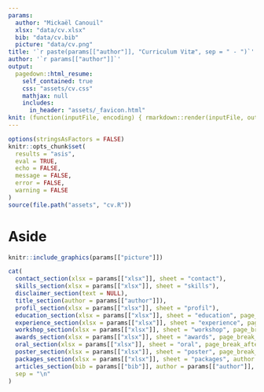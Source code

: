 ```yaml
---
params:
  author: "Mickaël Canouil"
  xlsx: "data/cv.xlsx"
  bib: "data/cv.bib"
  picture: "data/cv.png"
title: '`r paste(params[["author"]], "Curriculum Vitæ", sep = " - ")`'
author: '`r params[["author"]]`'
output:
  pagedown::html_resume:
    self_contained: true
    css: "assets/cv.css"
    mathjax: null
    includes:
      in_header: "assets/_favicon.html"
knit: (function(inputFile, encoding) { rmarkdown::render(inputFile, output_file = "index.html", encoding = encoding, output_dir = "docs") })
---
```


```r
options(stringsAsFactors = FALSE)
knitr::opts_chunk$set(
  results = "asis", 
  eval = TRUE, 
  echo = FALSE, 
  message = FALSE, 
  error = FALSE, 
  warning = FALSE
)
source(file.path("assets", "cv.R"))
```

# Aside

```r
knitr::include_graphics(params[["picture"]])
```

```r
cat(
  contact_section(xlsx = params[["xlsx"]], sheet = "contact"),
  skills_section(xlsx = params[["xlsx"]], sheet = "skills"),
  disclaimer_section(text = NULL),
  title_section(author = params[["author"]]),
  profil_section(xlsx = params[["xlsx"]], sheet = "profil"),
  education_section(xlsx = params[["xlsx"]], sheet = "education", page_break_after = FALSE),
  experience_section(xlsx = params[["xlsx"]], sheet = "experience", page_break_after = FALSE),
  workshop_section(xlsx = params[["xlsx"]], sheet = "workshop", page_break_after = FALSE),
  awards_section(xlsx = params[["xlsx"]], sheet = "awards", page_break_after = FALSE),
  oral_section(xlsx = params[["xlsx"]], sheet = "oral", page_break_after = TRUE),
  poster_section(xlsx = params[["xlsx"]], sheet = "poster", page_break_after = FALSE),
  packages_section(xlsx = params[["xlsx"]], sheet = "packages", author = params[["author"]], page_break_after = FALSE),
  articles_section(bib = params[["bib"]], author = params[["author"]], page_break_after = FALSE),
  sep = "\n"
)
```
